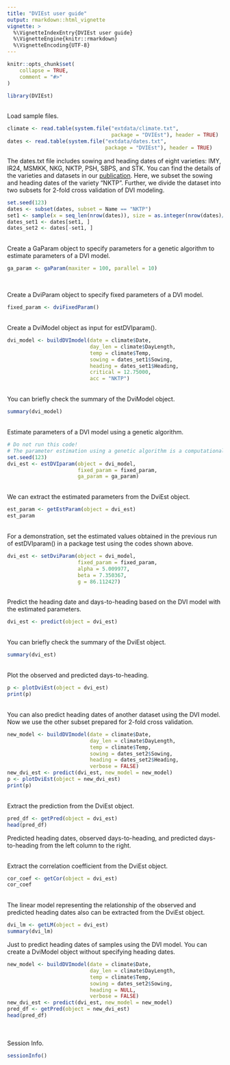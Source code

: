 ```yaml
---
title: "DVIEst user guide"
output: rmarkdown::html_vignette
vignette: >
  %\VignetteIndexEntry{DVIEst user guide}
  %\VignetteEngine{knitr::rmarkdown}
  %\VignetteEncoding{UTF-8}
---
```


```r
knitr::opts_chunk$set(
    collapse = TRUE,
    comment = "#>"
)
```

```r
library(DVIEst)
```

<br>
Load sample files.
```r
climate <- read.table(system.file("extdata/climate.txt",
                                  package = "DVIEst"), header = TRUE)
dates <- read.table(system.file("extdata/dates.txt",
                                package = "DVIEst"), header = TRUE)
```

The dates.txt file includes sowing and heading dates of eight varieties: IMY, 
IR24, MSMKK, NKG, NKTP, PSH, SBPS, and STK.
You can find the details of the varieties and datasets in our [publication]().
Here, we subset the sowing and heading dates of the variety "NKTP". Further, 
we divide the dataset into two subsets for 2-fold cross validation of DVI 
modeling.
```r
set.seed(123)
dates <- subset(dates, subset = Name == "NKTP")
set1 <- sample(x = seq_len(nrow(dates)), size = as.integer(nrow(dates)/2))
dates_set1 <- dates[set1, ]
dates_set2 <- dates[-set1, ]
```

<br>
Create a GaParam object to specify parameters for a genetic algorithm to 
estimate parameters of a DVI model.
```r
ga_param <- gaParam(maxiter = 100, parallel = 10)
```
<br>

Create a DviParam object to specify fixed parameters of a DVI model.
```r
fixed_param <- dviFixedParam()
```

<br>
Create a DviModel object as input for estDVIparam().
```r
dvi_model <- buildDVImodel(date = climate$Date, 
                           day_len = climate$DayLength,
                           temp = climate$Temp, 
                           sowing = dates_set1$Sowing,
                           heading = dates_set1$Heading, 
                           critical = 12.75000,
                           acc = "NKTP")
```

<br>
You can briefly check the summary of the DviModel object.
```r
summary(dvi_model)
```


<br>
Estimate parameters of a DVI model using a genetic algorithm.
```r
# Do not run this code!
# The parameter estimation using a genetic algorithm is a computational burden.
set.seed(123)
dvi_est <- estDVIparam(object = dvi_model, 
                       fixed_param = fixed_param, 
                       ga_param = ga_param)
```

<br>
We can extract the estimated parameters from the DviEst object.
```r
est_param <- getEstParam(object = dvi_est)
est_param
```

<br>
For a demonstration, set the estimated values obtained in the previous run of
estDVIparam() in a package test using the codes shown above.
```r
dvi_est <- setDviParam(object = dvi_model,
                       fixed_param = fixed_param,
                       alpha = 5.009977, 
                       beta = 7.350367, 
                       g = 86.112427)
```


<br>
Predict the heading date and days-to-heading based on the DVI model with the 
estimated parameters.
```r
dvi_est <- predict(object = dvi_est)
```

<br>
You can briefly check the summary of the DviEst object.
```r
summary(dvi_est)
```


<br>
Plot the observed and predicted days-to-heading. 
```r
p <- plotDviEst(object = dvi_est)
print(p)
```

<br>
You can also predict heading dates of another dataset using the DVI model.
Now we use the other subset prepared for 2-fold cross validation.
```r
new_model <- buildDVImodel(date = climate$Date,
                           day_len = climate$DayLength, 
                           temp = climate$Temp,
                           sowing = dates_set2$Sowing, 
                           heading = dates_set2$Heading,
                           verbose = FALSE)
new_dvi_est <- predict(dvi_est, new_model = new_model)
p <- plotDviEst(object = new_dvi_est)
print(p)
```


<br>
Extract the prediction from the DviEst object.
```r
pred_df <- getPred(object = dvi_est)
head(pred_df)
```
Predicted heading dates, observed days-to-heading, and predicted days-to-heading
from the left column to the right.

<br>
Extract the correlation coefficient from the DviEst object.
```r
cor_coef <- getCor(object = dvi_est)
cor_coef
```

<br>
The linear model representing the relationship of the observed and predicted 
heading dates also can be extracted from the DviEst object.
```r
dvi_lm <- getLM(object = dvi_est)
summary(dvi_lm)
```

Just to predict heading dates of samples using the DVI model.
You can create a DviModel object without specifying heading dates.
```r
new_model <- buildDVImodel(date = climate$Date,
                           day_len = climate$DayLength, 
                           temp = climate$Temp,
                           sowing = dates_set2$Sowing, 
                           heading = NULL,
                           verbose = FALSE)
new_dvi_est <- predict(dvi_est, new_model = new_model)
pred_df <- getPred(object = new_dvi_est)
head(pred_df)
```

<br>
<br>
Session Info.
```r
sessionInfo()
```

